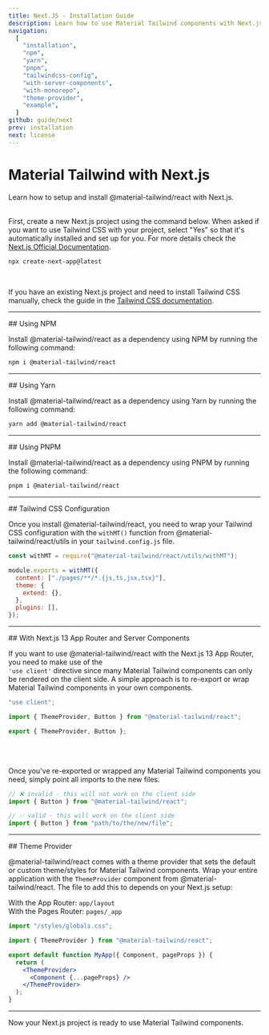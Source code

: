 ```yaml
---
title: Next.JS - Installation Guide
description: Learn how to use Material Tailwind components with Next.js and Tailwind CSS to easily create elegant and flexible pages.
navigation:
  [
    "installation",
    "npm",
    "yarn",
    "pnpm",
    "tailwindcss-config",
    "with-server-components",
    "with-monorepo",
    "theme-provider",
    "example",
  ]
github: guide/next
prev: installation
next: license
---
```


# Material Tailwind with Next.js

<span id="installation" className="scroll-mt-48" />
Learn how to setup and install @material-tailwind/react with Next.js.

<br />
<br />

First, create a new Next.js project using the command below. When asked if you want to use Tailwind CSS with your project, select "Yes" so that it's automatically installed and set up for you. For more details check the <a target="_blank" className="font-medium hover:text-blue-500 transition-colors" href="https://nextjs.org/docs/getting-started/installation?ref=material-tailwind">Next.js Official Documentation</a>.

```bash
npx create-next-app@latest
```

<br />

If you have an existing Next.js project and need to install Tailwind CSS manually, check the guide in the <a href="https://tailwindcss.com/docs/guides/nextjs?ref=material-tailwind" target="_blank" className="font-medium hover:text-blue-500 transition-colors">Tailwind CSS documentation</a>.

---

<DocsTitle href="npm">
## Using NPM
</DocsTitle>

Install @material-tailwind/react as a dependency using NPM by running the following command:

<span id="npm" className="scroll-mt-48" />

```bash
npm i @material-tailwind/react
```

---

<DocsTitle href="yarn">
## Using Yarn
</DocsTitle>

Install @material-tailwind/react as a dependency using Yarn by running the following command:

<span id="yarn" className="scroll-mt-48" />

```bash
yarn add @material-tailwind/react
```

---

<DocsTitle href="pnpm">
## Using PNPM
</DocsTitle>

Install @material-tailwind/react as a dependency using PNPM by running the following command:

<span id="pnpm" className="scroll-mt-48" />

```bash
pnpm i @material-tailwind/react
```

---

<DocsTitle href="tailwindcss-config">
## Tailwind CSS Configuration
</DocsTitle>

<span id="tailwindcss-config" className="scroll-mt-48" />

Once you install @material-tailwind/react, you need to wrap your Tailwind CSS configuration with the <Code>withMT()</Code> function from @material-tailwind/react/utils in your <Code>tailwind.config.js</Code> file.

```js {1, 3, 9}
const withMT = require("@material-tailwind/react/utils/withMT");

module.exports = withMT({
  content: ["./pages/**/*.{js,ts,jsx,tsx}"],
  theme: {
    extend: {},
  },
  plugins: [],
});
```

---

<DocsTitle href="with-server-components">
## With Next.js 13 App Router and Server Components
</DocsTitle>

<span id="with-server-components" className="scroll-mt-48" />

If you want to use @material-tailwind/react with the Next.js 13 App Router, you need to make use of the <br /> <Code>'use client'</Code> directive since many Material Tailwind components can only be rendered on the client side. A simple approach is to re-export or wrap Material Tailwind components in your own components.

```js
"use client";

import { ThemeProvider, Button } from "@material-tailwind/react";

export { ThemeProvider, Button };
```

<br />
<br />

Once you've re-exported or wrapped any Material Tailwind components you need, simply point all imports to the new files.

```js
// ❌ invalid - this will not work on the client side
import { Button } from "@material-tailwind/react";

// ✅ valid - this will work on the client side
import { Button } from "path/to/the/new/file";
```

---

<DocsTitle href="theme-provider">
## Theme Provider
</DocsTitle>

<span id="theme-provider" className="scroll-mt-48" />

@material-tailwind/react comes with a theme provider that sets the default or custom theme/styles for Material Tailwind components. Wrap your entire application with the <Code>ThemeProvider</Code> component from @material-tailwind/react. The file to add this to depends on your Next.js setup:

With the App Router: <Code>app/layout</Code>  
With the Pages Router: <Code>pages/\_app</Code>

```jsx {3, 7, 9}
import "/styles/globals.css";

import { ThemeProvider } from "@material-tailwind/react";

export default function MyApp({ Component, pageProps }) {
  return (
    <ThemeProvider>
      <Component {...pageProps} />
    </ThemeProvider>
  );
}
```

---

Now your Next.js project is ready to use Material Tailwind components.
